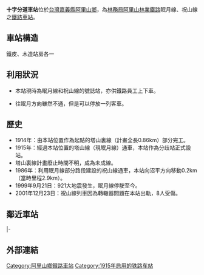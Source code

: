 {{沒有來源|time=2011-05-16}}
{{Infobox_Station
| name        = 十字分道車站
| eng_name    = Shizifendao Station
| linecolour  = Brown
| linecolour2 = Brown
| image       = AFR Railroad Junction.jpg
| code        = 
| operator    = [[File:ROC_Forestry_Bureau_Seal.svg|20px]][[行政院農業委員會林務局阿里山林業鐵路及文化資產管理處|阿里山林業鐵路及文化資產管理處]]
| line        = [[眠月線|眠月線]]、[[祝山線|祝山線]]
| country     = {{TWN}}
| borough     = [[嘉義縣|嘉義縣]][[阿里山鄉|阿里山鄉]]
| address     = 
| type        = 平面車站
| opened      = 1915年
| classification = 
| platform    = 
| pinyin_code = 
| former      = 
| distance    = 距阿里山端2.8公里
| elevation   = 2,310m
| adjacent    = {{Adjacent stations|system=阿里山林業鐵路|line=祝山線|left=沼平|right=對高岳|note-left=1.6km|note-mid=距離[[阿里山車站|阿里山]]2.9km|note-right=2.0km<br />}}
}}
'''十字分道車站'''位於[[台灣|台灣]][[嘉義縣|嘉義縣]][[阿里山鄉|阿里山鄉]]，為[[行政院農業委員會林務局|林務局]][[阿里山林業鐵路|阿里山林業鐵路]]眠月線、祝山線之[[鐵路車站|鐵路車站]]。

== 車站構造 ==
鐵皮、木造站房各一

== 利用狀況 ==
*本站現時為眠月線和祝山線的號誌站，亦供鐵路員工上下車。

*往眠月方向雖然不通，但是可以停放一列客車。

== 歷史 ==

*1914年：由本站位置作為起點的塔山裏線（計畫全長0.86km）部分完工。
*1915年：經過本站位置的塔山線（現眠月線）通車，本站作為分歧站正式設站。
*塔山裏線計畫廢止時間不明，成為未成線。
*1986年：利用眠月線部分路段建設的祝山線通車，本站向沼平方向移動0.2km（當時里程2.9km）。
*1999年9月21日：921大地震發生，眠月線停駛至今。
*2001年12月23日：祝山線列車因為轉轍器問題在本站出軌，8人受傷。

== 鄰近車站 ==
{{start rail box|[[阿里山林業鐵路|阿里山林業鐵路]]}}
{{s-inop|[[沼平車站|沼平車站]]|往 [[奮起湖車站|奮起湖]]、[[竹崎車站|竹崎]]、[[嘉義車站|嘉義]]}}
{{s-line|[[眠月線|眠月線]]||brown}}
{{s-inop|[[塔山車站|塔山車站]]}}
|-
{{s-inop|[[沼平車站|沼平車站]]|往 [[奮起湖車站|奮起湖]]、[[竹崎車站|竹崎]]、[[嘉義車站|嘉義]]}}
{{s-line|[[祝山線|祝山線]]||brown}}
{{s-inop|[[對高岳車站|對高岳車站]]}}
{{end box}}<br>

== 外部連結 ==
{{阿里山森林鐵路眠月線}}
{{阿里山森林鐵路祝山線}}
{{DEFAULTSORT:Shizifendao Station}}
[[Category:阿里山鄉鐵路車站|Category:阿里山鄉鐵路車站]]
[[Category:1915年启用的铁路车站|Category:1915年启用的铁路车站]]